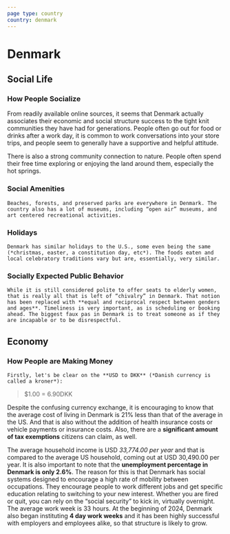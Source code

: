 ```yaml
---
page type: country
country: denmark
---
```


# Denmark

## Social Life

### How People Socialize

From readily available online sources, it seems that Denmark actually associates their economic and social structure success to the tight knit communities they have had for generations. People often go out for food or drinks after a work day, it is common to work conversations into your store trips, and people seem to generally have a supportive and helpful attitude.

There is also a strong community connection to nature. People often spend their free time exploring or enjoying the land around them, especially the hot springs.

### Social Amenities

    Beaches, forests, and preserved parks are everywhere in Denmark. The country also has a lot of museums, including “open air” museums, and art centered recreational activities.

### Holidays

    Denmark has similar holidays to the U.S., some even being the same (*christmas, easter, a constitution day, etc*). The foods eaten and local celebratory traditions vary but are, essentially, very similar.

### Socially Expected Public Behavior

    While it is still considered polite to offer seats to elderly women, that is really all that is left of “chivalry” in Denmark. That notion has been replaced with **equal and reciprocal respect between genders and ages**. Timeliness is very important, as is scheduling or booking ahead. The biggest faux pas in Denmark is to treat someone as if they are incapable or to be disrespectful.

## Economy

### How People are Making Money

    Firstly, let's be clear on the **USD to DKK** (*Danish currency is called a kroner*):

> $1.00 = 6.90DKK

Despite the confusing currency exchange, it is encouraging to know that the average cost of living in Denmark is 21% less than that of the average in the US. And that is also without the addition of health insurance costs or vehicle payments or insurance costs. Also, there are a **significant amount of tax exemptions** citizens can claim, as well.

The average household income is USD _33,774.00 per year_ and that is compared to the average US household, coming out at USD 30,490.00 per year. It is also important to note that the **unemployment percentage in Denmark is only 2.6%**. The reason for this is that Denmark has social systems designed to encourage a high rate of mobility between occupations. They encourage people to work different jobs and get specific education relating to switching to your new interest. Whether you are fired or quit, you can rely on the “social security” to kick in, virtually overnight. The average work week is 33 hours. At the beginning of 2024, Denmark also began instituting **4 day work weeks** and it has been highly successful with employers and employees alike, so that structure is likely to grow.
